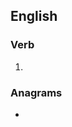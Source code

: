 ==English==

===Verb===
{{head|en|verb form}}

# {{present participle of|en|condone|nocat=1}}

===Anagrams===
* {{anagrams|en|a=cdginnnoo|noncoding}}